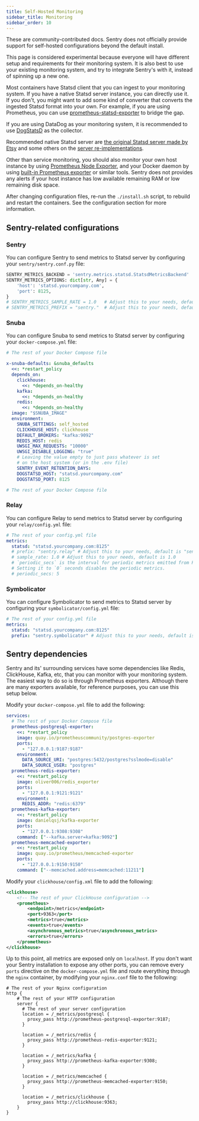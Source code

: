 ```yaml
---
title: Self-Hosted Monitoring
sidebar_title: Monitoring
sidebar_order: 10
---
```


<Alert title="Important" level="warning">
    These are community-contributed docs. Sentry does not officially provide support for self-hosted configurations beyond the default install.
</Alert>

This page is considered experimental because everyone will have different setup and requirements for their monitoring system. It is also best to use your existing monitoring system, and try to integrate Sentry's with it, instead of spinning up a new one.

Most containers have Statsd client that you can ingest to your monitoring system. If you have a native Statsd server instance, you can directly use it. If you don't, you might want to add some kind of converter that converts the ingested Statsd format into your own. For example, if you are using Prometheus, you can use [prometheus-statsd-exporter](https://github.com/prometheus/statsd_exporter) to bridge the gap.

If you are using DataDog as your monitoring system, it is recommended to use [DogStatsD](https://docs.datadoghq.com/developers/dogstatsd/?tab=hostagent) as the collector.

Recommended native Statsd server are [the original Statsd server made by Etsy](https://github.com/statsd/statsd) and some others on the [server re-implementations](https://github.com/statsd/statsd/blob/master/docs/server_implementations.md).

Other than service monitoring, you should also monitor your own host instance by using [Prometheus Node Exporter](https://github.com/prometheus/node_exporter), and your Docker daemon by using [built-in Prometheus exporter](https://docs.docker.com/engine/daemon/prometheus/) or similar tools. Sentry does not provides any alerts if your host instance has low available remaining RAM or low remaining disk space.

<Alert title="Note">
    After changing configuration files, re-run the <code>./install.sh</code> script, to rebuild and restart the containers. See the <Link to="/self-hosted/#configuration">configuration section</Link> for more information.
</Alert>

## Sentry-related configurations

### Sentry

You can configure Sentry to send metrics to Statsd server by configuring your `sentry/sentry.conf.py` file:

```python
SENTRY_METRICS_BACKEND = 'sentry.metrics.statsd.StatsdMetricsBackend'
SENTRY_METRICS_OPTIONS: dict[str, Any] = {
    'host': 'statsd.yourcompany.com',
    'port': 8125,
}
# SENTRY_METRICS_SAMPLE_RATE = 1.0   # Adjust this to your needs, default is 1.0
# SENTRY_METRICS_PREFIX = "sentry."  # Adjust this to your needs, default is "sentry."
```

### Snuba

You can configure Snuba to send metrics to Statsd server by configuring your `docker-compose.yml` file:

```yaml
# The rest of your Docker Compose file

x-snuba-defaults: &snuba_defaults
  <<: *restart_policy
  depends_on:
    clickhouse:
      <<: *depends_on-healthy
    kafka:
      <<: *depends_on-healthy
    redis:
      <<: *depends_on-healthy
  image: "$SNUBA_IMAGE"
  environment:
    SNUBA_SETTINGS: self_hosted
    CLICKHOUSE_HOST: clickhouse
    DEFAULT_BROKERS: "kafka:9092"
    REDIS_HOST: redis
    UWSGI_MAX_REQUESTS: "10000"
    UWSGI_DISABLE_LOGGING: "true"
    # Leaving the value empty to just pass whatever is set
    # on the host system (or in the .env file)
    SENTRY_EVENT_RETENTION_DAYS:
    DOGSTATSD_HOST: "statsd.yourcompany.com"
    DOGSTATSD_PORT: 8125

# The rest of your Docker Compose file
```

### Relay

You can configure Relay to send metrics to Statsd server by configuring your `relay/config.yml` file:

```yaml
# The rest of your config.yml file
metrics:
  statsd: "statsd.yourcompany.com:8125"
  # prefix: "sentry.relay" # Adjust this to your needs, default is "sentry.relay"
  # sample_rate: 1.0 # Adjust this to your needs, default is 1.0
  # `periodic_secs` is the interval for periodic metrics emitted from Relay.
  # Setting it to `0` seconds disables the periodic metrics.
  # periodic_secs: 5
```

### Symbolicator

You can configure Symbolicator to send metrics to Statsd server by configuring your `symbolicator/config.yml` file:

```yaml
# The rest of your config.yml file
metrics:
  statsd: "statsd.yourcompany.com:8125"
  prefix: "sentry.symbolicator" # Adjust this to your needs, default is "symbolicator"
```

## Sentry dependencies

Sentry and its' surrounding services have some dependencies like Redis, ClickHouse, Kafka, etc, that you can monitor with your monitoring system. The easiest way to do so is through Prometheus exporters. Although there are many exporters available, for reference purposes, you can use this setup below.

Modify your `docker-compose.yml` file to add the following:

```yaml
services:
  # The rest of your Docker Compose file
  prometheus-postgresql-exporter:
    <<: *restart_policy
    image: quay.io/prometheuscommunity/postgres-exporter
    ports:
      - "127.0.0.1:9187:9187"
    environment:
      DATA_SOURCE_URI: "postgres:5432/postgres?sslmode=disable"
      DATA_SOURCE_USER: "postgres"
  prometheus-redis-exporter:
    <<: *restart_policy
    image: oliver006/redis_exporter
    ports:
      - "127.0.0.1:9121:9121"
    environment:
      REDIS_ADDR: "redis:6379"
  prometheus-kafka-exporter:
    <<: *restart_policy
    image: danielqsj/kafka-exporter
    ports:
      - "127.0.0.1:9308:9308"
    command: ["--kafka.server=kafka:9092"]
  prometheus-memcached-exporter:
    <<: *restart_policy
    image: quay.io/prometheus/memcached-exporter
    ports:
      - "127.0.0.1:9150:9150"
    command: ["--memcached.address=memcached:11211"]
```

Modify your `clickhouse/config.xml` file to add the following:

```xml
<clickhouse>
    <!-- The rest of your ClickHouse configuration -->
    <prometheus>
        <endpoint>/metrics</endpoint>
        <port>9363</port>
        <metrics>true</metrics>
        <events>true</events>
        <asynchronous_metrics>true</asynchronous_metrics>
        <errors>true</errors>
    </prometheus>
</clickhouse>
```

Up to this point, all metrics are exposed only on `localhost`. If you don't want your Sentry installation to expose any other ports, you can remove every `ports` directive on the `docker-compose.yml` file and route everything through the `nginx` container, by modifying your `nginx.conf` file to the following:

```nginx
# The rest of your Nginx configuration
http {
    # The rest of your HTTP configuration
    server {
      # The rest of your server configuration
      location = /_metrics/postgresql {
        proxy_pass http://prometheus-postgresql-exporter:9187;
      }

      location = /_metrics/redis {
        proxy_pass http://prometheus-redis-exporter:9121;
      }

      location = /_metrics/kafka {
        proxy_pass http://prometheus-kafka-exporter:9308;
      }

      location = /_metrics/memcached {
        proxy_pass http://prometheus-memcached-exporter:9150;
      }

      location = /_metrics/clickhouse {
        proxy_pass http://clickhouse:9363;
    }
}
```
